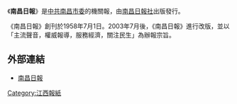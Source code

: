 《'''南昌日報'''》是[[中共南昌市委|中共南昌市委]]的機關報，由[[南昌日報社|南昌日報社]]出版發行。

《南昌日報》創刊於1958年7月1日。2003年7月後，《南昌日報》進行改版，並以「主流聲音，權威報導，服務經濟，關注民生」為辦報宗旨。

==外部連結==
*[http://www.ncrbw.cn/ 南昌日報] {{Wayback|url=http://www.ncrbw.cn/ |date=20201113070137 }}

[[Category:江西報紙|Category:江西報紙]]